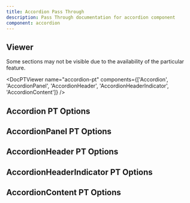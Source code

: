 ```yaml
---
title: Accordion Pass Through
description: Pass Through documentation for accordion component
component: accordion
---
```


## Viewer

Some sections may not be visible due to the availability of the particular feature.

<DocPTViewer name="accordion-pt" components={['Accordion', 'AccordionPanel', 'AccordionHeader', 'AccordionHeaderIndicator', 'AccordionContent']} />

## Accordion PT Options

<DocTable name="Accordion" category="pt" />

## AccordionPanel PT Options

<DocTable name="AccordionPanel" category="pt" />

## AccordionHeader PT Options

<DocTable name="AccordionHeader" category="pt" />

## AccordionHeaderIndicator PT Options

<DocTable name="AccordionHeaderIndicator" category="pt" />

## AccordionContent PT Options

<DocTable name="AccordionContent" category="pt" />
